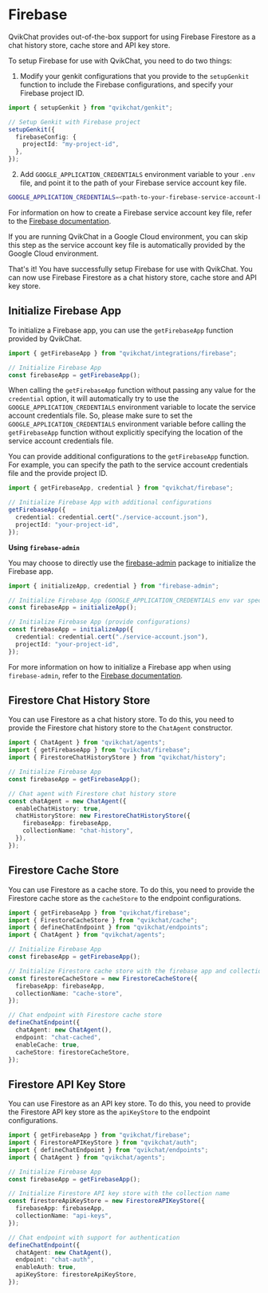 # Firebase

QvikChat provides out-of-the-box support for using Firebase Firestore as a chat history store, cache store and API key store.

To setup Firebase for use with QvikChat, you need to do two things:

1. Modify your genkit configurations that you provide to the `setupGenkit` function to include the Firebase configurations, and specify your Firebase project ID.

```typescript copy
import { setupGenkit } from "qvikchat/genkit";

// Setup Genkit with Firebase project
setupGenkit({
  firebaseConfig: {
    projectId: "my-project-id",
  },
});
```

2. Add `GOOGLE_APPLICATION_CREDENTIALS` environment variable to your `.env` file, and point it to the path of your Firebase service account key file.

```bash copy
GOOGLE_APPLICATION_CREDENTIALS=<path-to-your-firebase-service-account-key-file>
```

For information on how to create a Firebase service account key file, refer to the [Firebase documentation](https://firebase.google.com/docs/admin/setup#initialize_the_sdk_in_non-google_environments).

If you are running QvikChat in a Google Cloud environment, you can skip this step as the service account key file is automatically provided by the Google Cloud environment.

That's it! You have successfully setup Firebase for use with QvikChat. You can now use Firebase Firestore as a chat history store, cache store and API key store.

## Initialize Firebase App

To initialize a Firebase app, you can use the `getFirebaseApp` function provided by QvikChat.

```typescript copy
import { getFirebaseApp } from "qvikchat/integrations/firebase";

// Initialize Firebase App
const firebaseApp = getFirebaseApp();
```

When calling the `getFirebaseApp` function without passing any value for the `credential` option, it will automatically try to use the `GOOGLE_APPLICATION_CREDENTIALS` environment variable to locate the service account credentials file. So, please make sure to set the `GOOGLE_APPLICATION_CREDENTIALS` environment variable before calling the `getFirebaseApp` function without explicitly specifying the location of the service account credentials file.

You can provide additional configurations to the `getFirebaseApp` function. For example, you can specify the path to the service account credentials file and the provide project ID.

```typescript copy
import { getFirebaseApp, credential } from "qvikchat/firebase";

// Initialize Firebase App with additional configurations
getFirebaseApp({
  credential: credential.cert("./service-account.json"),
  projectId: "your-project-id",
});
```

**Using `firebase-admin`**

You may choose to directly use the [firebase-admin](https://www.npmjs.com/package/firebase-admin) package to initialize the Firebase app.

```typescript copy
import { initializeApp, credential } from "firebase-admin";

// Initialize Firebase App (GOOGLE_APPLICATION_CREDENTIALS env var specified)
const firebaseApp = initializeApp();

// Initialize Firebase App (provide configurations)
const firebaseApp = initializeApp({
  credential: credential.cert("./service-account.json"),
  projectId: "your-project-id",
});
```

For more information on how to initialize a Firebase app when using `firebase-admin`, refer to the [Firebase documentation](https://firebase.google.com/docs/admin/setup/).

## Firestore Chat History Store

You can use Firestore as a chat history store. To do this, you need to provide the Firestore chat history store to the `ChatAgent` constructor.

```typescript copy
import { ChatAgent } from "qvikchat/agents";
import { getFirebaseApp } from "qvikchat/firebase";
import { FirestoreChatHistoryStore } from "qvikchat/history";

// Initialize Firebase App
const firebaseApp = getFirebaseApp();

// Chat agent with Firestore chat history store
const chatAgent = new ChatAgent({
  enableChatHistory: true,
  chatHistoryStore: new FirestoreChatHistoryStore({
    firebaseApp: firebaseApp,
    collectionName: "chat-history",
  }),
});
```

## Firestore Cache Store

You can use Firestore as a cache store. To do this, you need to provide the Firestore cache store as the `cacheStore` to the endpoint configurations.

```typescript copy {20}
import { getFirebaseApp } from "qvikchat/firebase";
import { FirestoreCacheStore } from "qvikchat/cache";
import { defineChatEndpoint } from "qvikchat/endpoints";
import { ChatAgent } from "qvikchat/agents";

// Initialize Firebase App
const firebaseApp = getFirebaseApp();

// Initialize Firestore cache store with the firebase app and collection name
const firestoreCacheStore = new FirestoreCacheStore({
  firebaseApp: firebaseApp,
  collectionName: "cache-store",
});

// Chat endpoint with Firestore cache store
defineChatEndpoint({
  chatAgent: new ChatAgent(),
  endpoint: "chat-cached",
  enableCache: true,
  cacheStore: firestoreCacheStore,
});
```

## Firestore API Key Store

You can use Firestore as an API key store. To do this, you need to provide the Firestore API key store as the `apiKeyStore` to the endpoint configurations.

```typescript copy {20}
import { getFirebaseApp } from "qvikchat/firebase";
import { FirestoreAPIKeyStore } from "qvikchat/auth";
import { defineChatEndpoint } from "qvikchat/endpoints";
import { ChatAgent } from "qvikchat/agents";

// Initialize Firebase App
const firebaseApp = getFirebaseApp();

// Initialize Firestore API key store with the collection name
const firestoreApiKeyStore = new FirestoreAPIKeyStore({
  firebaseApp: firebaseApp,
  collectionName: "api-keys",
});

// Chat endpoint with support for authentication
defineChatEndpoint({
  chatAgent: new ChatAgent(),
  endpoint: "chat-auth",
  enableAuth: true,
  apiKeyStore: firestoreApiKeyStore,
});
```
